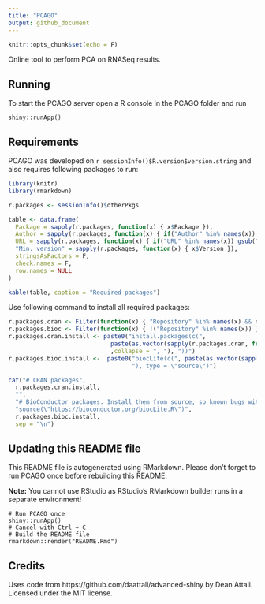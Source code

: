 ```yaml
---
title: "PCAGO"
output: github_document
---
```


```r
knitr::opts_chunk$set(echo = F)
```

Online tool to perform PCA on RNASeq results.

## Running

To start the PCAGO server open a R console in the PCAGO folder and run

```
shiny::runApp()
```

## Requirements

PCAGO was developed on `r sessionInfo()$R.version$version.string` and also requires following packages to run:

```r

library(knitr)
library(rmarkdown)

r.packages <- sessionInfo()$otherPkgs

table <- data.frame(
  Package = sapply(r.packages, function(x) { x$Package }),
  Author = sapply(r.packages, function(x) { if("Author" %in% names(x)) gsub("\n", " ", x$Author) else "" }),
  URL = sapply(r.packages, function(x) { if("URL" %in% names(x)) gsub("\n", " ", x$URL, fixed = T) else "" }),
  "Min. version" = sapply(r.packages, function(x) { x$Version }),
  stringsAsFactors = F,
  check.names = F,
  row.names = NULL
)

kable(table, caption = "Required packages")

```

Use following command to install all required packages:

```r

r.packages.cran <- Filter(function(x) { "Repository" %in% names(x) && x$Repository == "CRAN" }, sessionInfo()$otherPkgs)
r.packages.bioc <- Filter(function(x) { !("Repository" %in% names(x)) }, sessionInfo()$otherPkgs)
r.packages.cran.install <- paste0("install.packages(c(",
                             paste(as.vector(sapply(r.packages.cran, function(x) { paste0("\"", x$Package, "\"") }))
                             ,collapse = ", "), "))")
r.packages.bioc.install <-  paste0("biocLite(c(", paste(as.vector(sapply(r.packages.bioc, function(x) { paste0("\"", x$Package, "\"") })), collapse = ", ") ,
                                   "), type = \"source\")")

cat("# CRAN packages",
  r.packages.cran.install,
  "",
  "# BioConductor packages. Install them from source, so known bugs with newer R versions can be avoided.",
  "source(\"https://bioconductor.org/biocLite.R\")",
  r.packages.bioc.install,
  sep = "\n")

```

## Updating this README file

This README file is autogenerated using RMarkdown. Please don't forget to run PCAGO once before
rebuilding this README.

**Note:** You cannot use RStudio as RStudio's RMarkdown builder runs in a separate environment!

```
# Run PCAGO once
shiny::runApp()
# Cancel with Ctrl + C
# Build the README file
rmarkdown::render("README.Rmd")
```

## Credits

Uses code from https://github.com/daattali/advanced-shiny by Dean Attali. Licensed under the MIT license.
